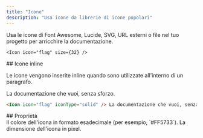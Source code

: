 ```yaml
---
title: "Icone"
description: "Usa icone da librerie di icone popolari"
---
```



Usa le icone di Font Awesome, Lucide, SVG, URL esterni o file nel tuo progetto per arricchire la documentazione.

<Icon icon="flag" size={32} />

```mdx Icon example
<Icon icon="flag" size={32} />
```

<div id="inline-icons">
  ## Icone inline
</div>

Le icone vengono inserite inline quando sono utilizzate all'interno di un paragrafo.

<Icon icon="flag" iconType="solid" /> La documentazione che vuoi, senza sforzo.

```markdown Inline icon example
<Icon icon="flag" iconType="solid" /> La documentazione che vuoi, senza sforzo.
```

<div id="properties">
  ## Proprietà
</div>

<IconsRequired />

<ResponseField name="color" type="string">
  Il colore dell'icona in formato esadecimale (per esempio, `#FF5733`).
</ResponseField>

<ResponseField name="size" type="number">
  La dimensione dell'icona in pixel.
</ResponseField>